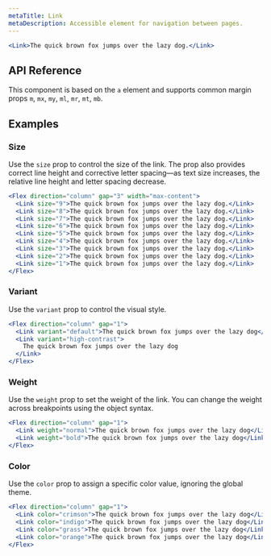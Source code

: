 ```yaml
---
metaTitle: Link
metaDescription: Accessible element for navigation between pages.
---
```


```jsx live=true
<Link>The quick brown fox jumps over the lazy dog.</Link>
```

## API Reference

This component is based on the `a` element and supports common margin props `m`, `mx`, `my`, `ml`, `mr`, `mt`, `mb`.

<ThemesPropsTable name="link" />

## Examples

### Size

Use the `size` prop to control the size of the link. The prop also provides correct line height and corrective letter spacing—as text size increases, the relative line height and letter spacing decrease.

```jsx live=true
<Flex direction="column" gap="3" width="max-content">
  <Link size="9">The quick brown fox jumps over the lazy dog.</Link>
  <Link size="8">The quick brown fox jumps over the lazy dog.</Link>
  <Link size="7">The quick brown fox jumps over the lazy dog.</Link>
  <Link size="6">The quick brown fox jumps over the lazy dog.</Link>
  <Link size="5">The quick brown fox jumps over the lazy dog.</Link>
  <Link size="4">The quick brown fox jumps over the lazy dog.</Link>
  <Link size="3">The quick brown fox jumps over the lazy dog.</Link>
  <Link size="2">The quick brown fox jumps over the lazy dog.</Link>
  <Link size="1">The quick brown fox jumps over the lazy dog.</Link>
</Flex>
```

### Variant

Use the `variant` prop to control the visual style.

```jsx live=true
<Flex direction="column" gap="1">
  <Link variant="default">The quick brown fox jumps over the lazy dog</Link>
  <Link variant="high-contrast">
    The quick brown fox jumps over the lazy dog
  </Link>
</Flex>
```

### Weight

Use the `weight` prop to set the weight of the link. You can change the weight across breakpoints using the object syntax.

```jsx live="true"
<Flex direction="column" gap="1">
  <Link weight="normal">The quick brown fox jumps over the lazy dog</Link>
  <Link weight="bold">The quick brown fox jumps over the lazy dog</Link>
</Flex>
```

### Color

Use the `color` prop to assign a specific color value, ignoring the global theme.

```jsx live=true
<Flex direction="column" gap="1">
  <Link color="crimson">The quick brown fox jumps over the lazy dog</Link>
  <Link color="indigo">The quick brown fox jumps over the lazy dog</Link>
  <Link color="grass">The quick brown fox jumps over the lazy dog</Link>
  <Link color="orange">The quick brown fox jumps over the lazy dog</Link>
</Flex>
```
